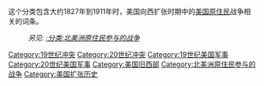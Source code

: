 这个分类包含大约1827年到1911年时，美国向西扩张时期中的[[美国原住民|美国原住民]]战争相关的词条。

:''另见: [[:分类:北美洲原住民参与的战争|:分类:北美洲原住民参与的战争]]''

[[Category:19世纪冲突|Category:19世纪冲突]]
[[Category:20世纪冲突|Category:20世纪冲突]]
[[Category:19世纪美国军事|Category:19世纪美国军事]]
[[Category:20世纪美国军事|Category:20世纪美国军事]]
[[Category:美国旧西部|Category:美国旧西部]]
[[Category:北美洲原住民参与的战争|Category:北美洲原住民参与的战争]]
[[Category:美国扩张历史|Category:美国扩张历史]]